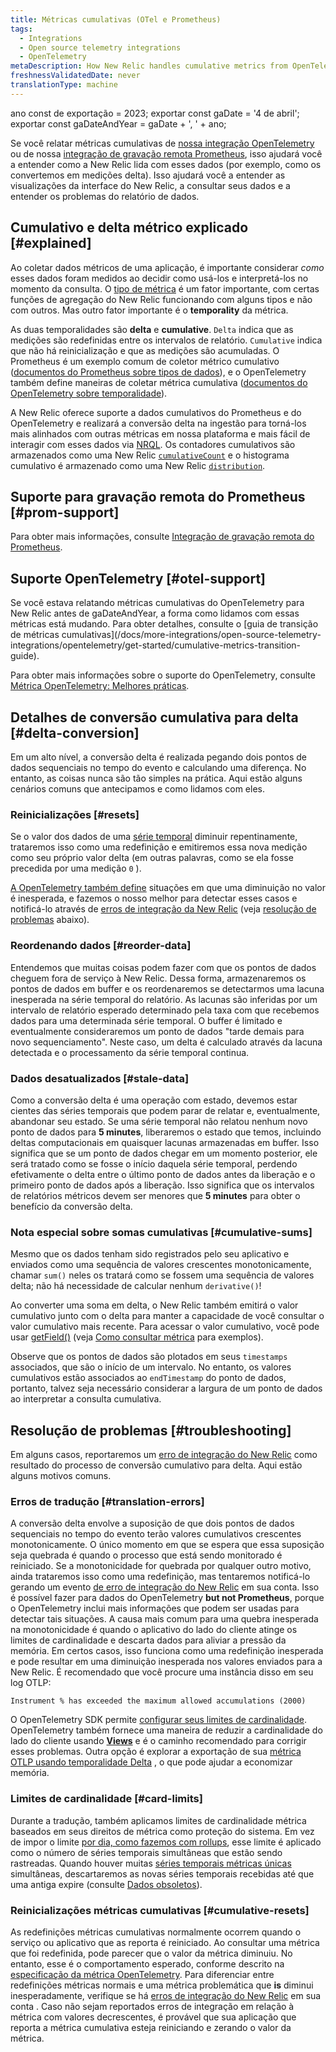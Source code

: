 ```yaml
---
title: Métricas cumulativas (OTel e Prometheus)
tags:
  - Integrations
  - Open source telemetry integrations
  - OpenTelemetry
metaDescription: How New Relic handles cumulative metrics from OpenTelemetry and Prometheus.
freshnessValidatedDate: never
translationType: machine
---
```



ano const de exportação = 2023; exportar const gaDate = '4 de abril'; exportar const gaDateAndYear = gaDate + ', ' + ano;

Se você relatar métricas cumulativas de [nossa integração OpenTelemetry](/docs/more-integrations/open-source-telemetry-integrations/opentelemetry/opentelemetry-introduction) ou de nossa [integração de gravação remota Prometheus](/docs/infrastructure/prometheus-integrations/install-configure-remote-write/set-your-prometheus-remote-write-integration), isso ajudará você a entender como a New Relic lida com esses dados (por exemplo, como os convertemos em medições delta). Isso ajudará você a entender as visualizações da interface do New Relic, a consultar seus dados e a entender os problemas do relatório de dados.

## Cumulativo e delta métrico explicado [#explained]

Ao coletar dados métricos de uma aplicação, é importante considerar _como_ esses dados foram medidos ao decidir como usá-los e interpretá-los no momento da consulta. O [tipo de métrica](/docs/data-apis/understand-data/metric-data/metric-data-type/#metric-types) é um fator importante, com certas funções de agregação do New Relic funcionando com alguns tipos e não com outros. Mas outro fator importante é o <DoNotTranslate>**temporality**</DoNotTranslate> da métrica.

As duas temporalidades são <DoNotTranslate>**delta**</DoNotTranslate> e <DoNotTranslate>**cumulative**</DoNotTranslate>. `Delta` indica que as medições são redefinidas entre os intervalos de relatório. `Cumulative` indica que não há reinicialização e que as medições são acumuladas. O Prometheus é um exemplo comum de coletor métrico cumulativo ([documentos do Prometheus sobre tipos de dados](https://prometheus.io/docs/concepts/metric_types)), e o OpenTelemetry também define maneiras de coletar métrica cumulativa ([documentos do OpenTelemetry sobre temporalidade](https://opentelemetry.io/docs/reference/specification/metrics/data-model/#temporality)).

A New Relic oferece suporte a dados cumulativos do Prometheus e do OpenTelemetry e realizará a conversão delta na ingestão para torná-los mais alinhados com outras métricas em nossa plataforma e mais fácil de interagir com esses dados via [NRQL](/docs/query-your-data/nrql-new-relic-query-language/get-started/introduction-nrql-new-relics-query-language). Os contadores cumulativos são armazenados como uma New Relic [`cumulativeCount`](/docs/data-apis/understand-data/metric-data/metric-data-type/#metric-types) e o histograma cumulativo é armazenado como uma New Relic [`distribution`](/docs/data-apis/understand-data/metric-data/metric-data-type/#metric-types).

## Suporte para gravação remota do Prometheus [#prom-support]

Para obter mais informações, consulte [Integração de gravação remota do Prometheus](/docs/infrastructure/prometheus-integrations/get-started/send-prometheus-metric-data-new-relic).

## Suporte OpenTelemetry [#otel-support]

<Callout variant="important">
  Se você estava relatando métricas cumulativas do OpenTelemetry para New Relic antes de gaDateAndYear, a forma como lidamos com essas métricas está mudando. Para obter detalhes, consulte o [guia de transição de métricas cumulativas](/docs/more-integrations/open-source-telemetry-integrations/opentelemetry/get-started/cumulative-metrics-transition-guide).
</Callout>

Para obter mais informações sobre o suporte do OpenTelemetry, consulte [Métrica OpenTelemetry: Melhores práticas](/docs/more-integrations/open-source-telemetry-integrations/opentelemetry/best-practices/opentelemetry-best-practices-metrics).

## Detalhes de conversão cumulativa para delta [#delta-conversion]

Em um alto nível, a conversão delta é realizada pegando dois pontos de dados sequenciais no tempo do evento e calculando uma diferença. No entanto, as coisas nunca são tão simples na prática. Aqui estão alguns cenários comuns que antecipamos e como lidamos com eles.

### Reinicializações [#resets]

Se o valor dos dados de uma [série temporal](https://opentelemetry.io/docs/reference/specification/metrics/data-model/#timeseries-model) diminuir repentinamente, trataremos isso como uma redefinição e emitiremos essa nova medição como seu próprio valor delta (em outras palavras, como se ela fosse precedida por uma medição `0` ).

[A OpenTelemetry também define](https://opentelemetry.io/docs/reference/specification/metrics/data-model/#resets-and-gaps) situações em que uma diminuição no valor é inesperada, e fazemos o nosso melhor para detectar esses casos e notificá-lo através de [erros de integração da New Relic](/docs/data-apis/manage-data/nrintegrationerror) (veja [resolução de problemas](#troubleshooting) abaixo).

### Reordenando dados [#reorder-data]

Entendemos que muitas coisas podem fazer com que os pontos de dados cheguem fora de serviço à New Relic. Dessa forma, armazenaremos os pontos de dados em buffer e os reordenaremos se detectarmos uma lacuna inesperada na série temporal do relatório. As lacunas são inferidas por um intervalo de relatório esperado determinado pela taxa com que recebemos dados para uma determinada série temporal. O buffer é limitado e eventualmente consideraremos um ponto de dados "tarde demais para novo sequenciamento". Neste caso, um delta é calculado através da lacuna detectada e o processamento da série temporal continua.

### Dados desatualizados [#stale-data]

Como a conversão delta é uma operação com estado, devemos estar cientes das séries temporais que podem parar de relatar e, eventualmente, abandonar seu estado. Se uma série temporal não relatou nenhum novo ponto de dados para <DoNotTranslate>**5 minutes**</DoNotTranslate>, liberaremos o estado que temos, incluindo deltas computacionais em quaisquer lacunas armazenadas em buffer. Isso significa que se um ponto de dados chegar em um momento posterior, ele será tratado como se fosse o início daquela série temporal, perdendo efetivamente o delta entre o último ponto de dados antes da liberação e o primeiro ponto de dados após a liberação. Isso significa que os intervalos de relatórios métricos devem ser menores que <DoNotTranslate>**5 minutes**</DoNotTranslate> para obter o benefício da conversão delta.

### Nota especial sobre somas cumulativas [#cumulative-sums]

Mesmo que os dados tenham sido registrados pelo seu aplicativo e enviados como uma sequência de valores crescentes monotonicamente, chamar `sum()` neles os tratará como se fossem uma sequência de valores delta; não há necessidade de calcular nenhum `derivative()`!

Ao converter uma soma em delta, o New Relic também emitirá o valor cumulativo junto com o delta para manter a capacidade de você consultar o valor cumulativo mais recente. Para acessar o valor cumulativo, você pode usar [getField()](/docs/query-your-data/nrql-new-relic-query-language/get-started/nrql-syntax-clauses-functions/#func-getfield) (veja [Como consultar métrica](/docs/more-integrations/open-source-telemetry-integrations/opentelemetry/best-practices/opentelemetry-best-practices-metrics/#query) para exemplos).

Observe que os pontos de dados são plotados em seus `timestamps` associados, que são o início de um intervalo. No entanto, os valores cumulativos estão associados ao `endTimestamp` do ponto de dados, portanto, talvez seja necessário considerar a largura de um ponto de dados ao interpretar a consulta cumulativa.

## Resolução de problemas [#troubleshooting]

Em alguns casos, reportaremos um [erro de integração do New Relic](/docs/data-apis/manage-data/nrintegrationerror) como resultado do processo de conversão cumulativo para delta. Aqui estão alguns motivos comuns.

### Erros de tradução [#translation-errors]

A conversão delta envolve a suposição de que dois pontos de dados sequenciais no tempo do evento terão valores cumulativos crescentes monotonicamente. O único momento em que se espera que essa suposição seja quebrada é quando o processo que está sendo monitorado é reiniciado. Se a monotonicidade for quebrada por qualquer outro motivo, ainda trataremos isso como uma redefinição, mas tentaremos notificá-lo gerando um evento [de erro de integração do New Relic](/docs/data-apis/manage-data/nrintegrationerror) em sua conta. Isso é possível fazer para dados do OpenTelemetry <DoNotTranslate>**but not Prometheus**</DoNotTranslate>, porque o OpenTelemetry inclui mais informações que podem ser usadas para detectar tais situações. A causa mais comum para uma quebra inesperada na monotonicidade é quando o aplicativo do lado do cliente atinge os limites de cardinalidade e descarta dados para aliviar a pressão da memória. Em certos casos, isso funciona como uma redefinição inesperada e pode resultar em uma diminuição inesperada nos valores enviados para a New Relic. É recomendado que você procure uma instância disso em seu log OTLP:

```
Instrument % has exceeded the maximum allowed accumulations (2000)
```

O OpenTelemetry SDK permite [configurar seus limites de cardinalidade](https://opentelemetry.io/docs/specs/otel/metrics/sdk/#cardinality-limits). OpenTelemetry também fornece uma maneira de reduzir a cardinalidade do lado do cliente usando [<DoNotTranslate>**Views**</DoNotTranslate>](https://opentelemetry.io/docs/reference/specification/metrics/sdk/#view) e é o caminho recomendado para corrigir esses problemas. Outra opção é explorar a exportação de sua [métrica OTLP usando temporalidade Delta](https://opentelemetry.io/docs/reference/specification/metrics/sdk_exporters/otlp/#additional-configuration) , o que pode ajudar a economizar memória.

### Limites de cardinalidade [#card-limits]

Durante a tradução, também aplicamos limites de cardinalidade métrica baseados em seus direitos de métrica como proteção do sistema. Em vez de impor o limite [por dia, como fazemos com rollups](/docs/data-apis/ingest-apis/metric-api/metric-api-limits-restricted-attributes/#incident-unique-timeseries), esse limite é aplicado como o número de séries temporais simultâneas que estão sendo rastreadas. Quando houver muitas [séries temporais métricas únicas](/docs/data-apis/ingest-apis/metric-api/NRQL-high-cardinality-metrics/#what-why) simultâneas, descartaremos as novas séries temporais recebidas até que uma antiga expire (consulte [Dados obsoletos](#stale-data)).

### Reinicializações métricas cumulativas [#cumulative-resets]

As redefinições métricas cumulativas normalmente ocorrem quando o serviço ou aplicativo que as reporta é reiniciado. Ao consultar uma métrica que foi redefinida, pode parecer que o valor da métrica diminuiu. No entanto, esse é o comportamento esperado, conforme descrito na [especificação da métrica OpenTelemetry](https://opentelemetry.io/docs/reference/specification/metrics/data-model/#resets-and-gaps). Para diferenciar entre redefinições métricas normais e uma métrica problemática que <DoNotTranslate>**is**</DoNotTranslate> diminui inesperadamente, verifique se há [erros de integração do New Relic](/docs/data-apis/manage-data/nrintegrationerror) em sua conta . Caso não sejam reportados erros de integração em relação à métrica com valores decrescentes, é provável que sua aplicação que reporta a métrica cumulativa esteja reiniciando e zerando o valor da métrica.